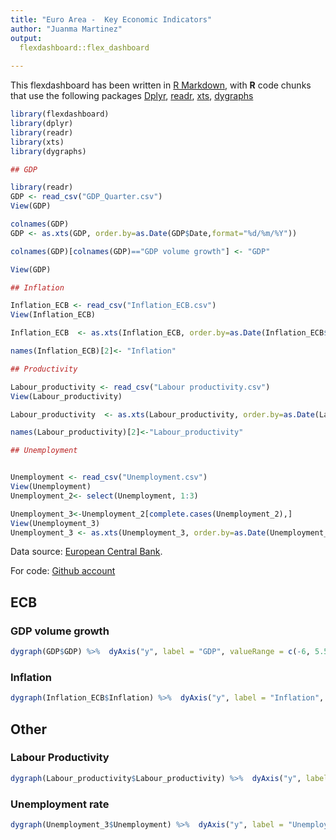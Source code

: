 ```yaml
---
title: "Euro Area -  Key Economic Indicators"
author: "Juanma Martinez"
output: 
  flexdashboard::flex_dashboard
    
---
```




This flexdashboard has been written in [R Markdown](http://rmarkdown.rstudio.com), with **R** code chunks that use the following packages  [Dplyr](https://dplyr.tidyverse.org/), [readr](https://cran.r-project.org/web/packages/readr/index.html), [xts](https://cran.r-project.org/web/packages/xts/index.html), [dygraphs](https://rstudio.github.io/dygraphs/)


```r
library(flexdashboard)
library(dplyr)
library(readr)
library(xts)
library(dygraphs)

## GDP

library(readr)
GDP <- read_csv("GDP_Quarter.csv")
View(GDP)

colnames(GDP)
GDP <- as.xts(GDP, order.by=as.Date(GDP$Date,format="%d/%m/%Y"))

colnames(GDP)[colnames(GDP)=="GDP volume growth"] <- "GDP"

View(GDP)

## Inflation

Inflation_ECB <- read_csv("Inflation_ECB.csv")
View(Inflation_ECB)

Inflation_ECB  <- as.xts(Inflation_ECB, order.by=as.Date(Inflation_ECB$Month_xts,format="%d/%m/%Y"))

names(Inflation_ECB)[2]<- "Inflation"

## Productivity

Labour_productivity <- read_csv("Labour productivity.csv")
View(Labour_productivity)

Labour_productivity  <- as.xts(Labour_productivity, order.by=as.Date(Labour_productivity$Date,format="%d/%m/%Y"))

names(Labour_productivity)[2]<-"Labour_productivity"

## Unemployment


Unemployment <- read_csv("Unemployment.csv")
View(Unemployment)
Unemployment_2<- select(Unemployment, 1:3)

Unemployment_3<-Unemployment_2[complete.cases(Unemployment_2),]
View(Unemployment_3)
Unemployment_3 <- as.xts(Unemployment_3, order.by=as.Date(Unemployment_3$Month_xts,format="%d/%m/%Y"))


```

Data source: [European Central Bank](http://sdw.ecb.europa.eu/).

For code: [Github account](https://github.com/JuanmaMN/Flexdashboard)

## ECB

### GDP volume growth

```r

dygraph(GDP$GDP) %>%  dyAxis("y", label = "GDP", valueRange = c(-6, 5.5))%>% dyOptions(fillGraph = TRUE, fillAlpha = 0.4, colors = RColorBrewer::brewer.pal(4, "Paired"))


```


### Inflation

```r

dygraph(Inflation_ECB$Inflation) %>%  dyAxis("y", label = "Inflation", valueRange = c(-1, 4.5))%>% dyOptions(fillGraph = TRUE, fillAlpha = 0.4, colors = RColorBrewer::brewer.pal(4, "Paired"))


```

## Other

### Labour Productivity

```r

dygraph(Labour_productivity$Labour_productivity) %>%  dyAxis("y", label = "Labour productivity", valueRange = c(-4.5, 4))%>% dyOptions(fillGraph = TRUE, fillAlpha = 0.4, colors = RColorBrewer::brewer.pal(4, "Paired"))


```


### Unemployment rate

```r

dygraph(Unemployment_3$Unemployment) %>%  dyAxis("y", label = "Unemployment", valueRange = c(6,13))%>% dyOptions(fillGraph = TRUE, fillAlpha = 0.4, colors = RColorBrewer::brewer.pal(4, "Paired"))


```

